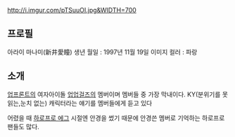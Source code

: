 http://i.imgur.com/pTSuuOI.jpg&WIDTH=700

== 프로필 == 
아라이 마나미(新井愛瞳)
생년 월일 : 1997년 11월 19일
이미지 컬러 : 파랑

== 소개 ==
[[업프론트]]의 여자아이돌 [[업업걸즈]]의 멤버이며
멤버들 중 가장 막내이다.
KY(분위기를 못읽는,눈치 없는) 캐릭터라는 얘기를 멤버들에게 듣고 있다

어렸을 때 [[하로프로 에그]] 시절엔 안경을 썼기 때문에 안경쓴 멤버로 기억하는 하로프로 팬들도 많다.

